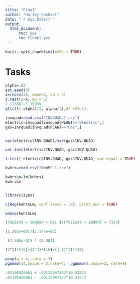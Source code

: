 ---
title: "Final"
author: "Harley Combest"
date: "`r Sys.Date()`"
output:
  html_document:
      toc: yes
      toc_float: yes
---

```{r setup, include=FALSE}
knitr::opts_chunk$set(echo = TRUE)
```

# Tasks

```{r}
alpha=.02
set.seed(0)
x=rnorm(25, mean=5, sd = 5)
t.test(x=x, mu = 5)
7.113861-5.19959
qt(c((1-alpha)/2, alpha/2),df =25-1)
```

```{r}
invquad=read.csv("INVQUAD-1.csv")
electric=invquad[invquad$PLANT=="Electric",]
gas=invquad[invquad$PLANT=="Gas",]


var(electric$INV.QUAD)/var(gas$INV.QUAD)

var.test(electric$INV.QUAD, gas$INV.QUAD)

t.test( electric$INV.QUAD, gas$INV.QUAD, var.equal = TRUE)
```

```{r}
kwhrs=read.csv("KWHRS-1.csv")

kwhrsLm=lm(kwhrs)
kwhrsLm


library(s20x)

ciReg(kwhrsLm, conf.level = .95, print.out = TRUE)

anova(kwhrsLm)
```

```{r}
(7925249 + 100997 + 611 )/(7925249 + 100997 + 7327)
```
```{r}
(1.291e+03)/(1.175e+02)
```

```{r}
 (4.506e-02) * (4.904)
```

```{r}
(2^2)*(19)+(3^2)*(16)+((-1)^2)*(16)
```

```{r}
pexp(q = 4, rate = 3)
pgamma(14,shape = 2,rate=4)- pgamma(9,shape=2, rate=4)
```

```{r}
.01196426061 + .00115947187*10.31872
.01196426061 - .00115947187*10.31872

```

